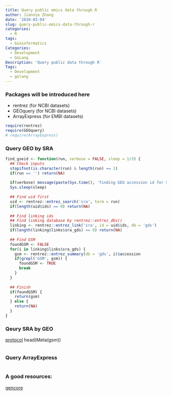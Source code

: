 ```yaml
---
title: Query public omics data through R
author: Jiannie Zhang
date: '2020-03-04'
slug: query-public-omics-data-through-r
categories:
  - R
tags:
  - bioinformatics
Categories:
  - Development
  - GoLang
Description: 'Query public data through R'
Tags:
  - Development
  - golang
---
```


### Packages will be introduced here

- rentrez (for NCBI datasets)
- GEOquery (for NCBI datasets)
- ArrayExpress (for EMBI datasets)

```r
require(rentrez)
require(GEOquery)
# require(ArrayExpress)
```


### Query GEO by SRA

```r
find_gseid <- function(run, verbose = FALSE, sleep = 1/3) {
  ## Check inputs
  stopifnot(is.character(run) & length(run) == 1)
  if(run == '') return(NA)
  
  if(verbose) message(paste(Sys.time(), 'finding GEO accession id for SRA run', run))
  Sys.sleep(sleep)
  
  ## Find uid first
  uid <- rentrez::entrez_search('sra', term = run)
  if(length(uid$ids) == 0) return(NA)
  
  ## Find linking ids
  ## Find linking database by rentrez::entrez_dbs()
  linking <- rentrez::entrez_link('sra', id = uid$ids, db = 'gds')
  if(length(linking$links$sra_gds) == 0) return(NA)
  
  ## Find GSM
  foundGSM <- FALSE
  for(i in linking$links$sra_gds) {
    gsm <- rentrez::entrez_summary(db = 'gds', i)$accession
    if(grepl('GSM', gsm)) {
      foundGSM <- TRUE
      break
    }
  }
  
  ## Finish
  if(foundGSM) {
    return(gsm)
  } else {
    return(NA)
  }
}
```


### Qeury SRA by GEO

[protocol](https://bioconductor.org/packages/release/bioc/vignettes/GEOquery/inst/doc/GEOquery.html)
head(Meta(gsm))
```r

```



### Query ArrayExpress

```r

```

### A good resources:

[gencore](https://learn.gencore.bio.nyu.edu)


